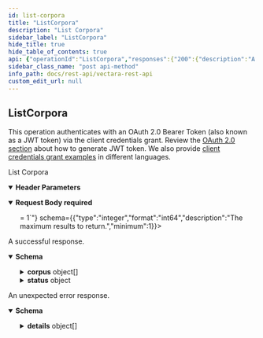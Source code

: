 ```yaml
---
id: list-corpora
title: "ListCorpora"
description: "List Corpora"
sidebar_label: "ListCorpora"
hide_title: true
hide_table_of_contents: true
api: {"operationId":"ListCorpora","responses":{"200":{"description":"A successful response.","content":{"application/json":{"schema":{"type":"object","properties":{"corpus":{"type":"array","items":{"type":"object","properties":{"id":{"type":"integer","format":"int64","description":"The Corpus ID.\nThis value is ignored during Corpus creation."},"name":{"type":"string","description":"The name of the corpus."},"description":{"type":"string","description":"A description for the corpus."},"dtProvision":{"type":"string","format":"int64","description":"The time at which the corpus was provisioned.\nThis value is ignored during Corpus creation."},"enabled":{"type":"boolean","description":"Whether the corpus is enabled for use or not.\nThis value is ignored during Corpus creation."},"swapQenc":{"type":"boolean"},"swapIenc":{"type":"boolean","description":"The default query encoder is designed for normal question-answering types\nof queries when the text contains the answer.  Swapping the index encoder\nis generally rare, but can be used to help directly match questions to\nquestions.  This can be useful if you have a FAQ dataset and you want to\ndirectly match the user question to the question in the FAQ."},"textless":{"type":"boolean","description":"When a corpus is \"textless\", Vectara does not store the original text.\nInstead, Vectara converts the text to vectors and only retains metadata."},"encrypted":{"type":"boolean","description":"Encryption is on by default and cannot be turned off."},"encoderId":{"type":"string","format":"uint64","description":"This is an advanced setting for changing the underlying model type.  The\ndefault value is \"1\", which is Vectara's high-performing global model.\nUnderlying models may be swapped for some paying customers by contacting\nour support team."},"metadataMaxBytes":{"type":"integer","format":"int64","description":"An optional maximum size of the metadata that each document can contain."},"customDimensions":{"type":"array","items":{"type":"object","properties":{"name":{"type":"string","description":"The name of the custom dimension.  The maximum length of the name is\n8 characters."},"description":{"type":"string","description":"A description for the custom dimension."},"servingDefault":{"type":"number","format":"double","description":"The default weight to give this dimension when running queries. A value of\n0.0, for example, gives it no weight at all."},"indexingDefault":{"type":"number","format":"double","description":"The default value to give to documents for this custom dimension."}},"description":"A custom dimension is additional numeric metadata that you want to affect\nVectara's scoring.  For example, these could be \"number of stars\" ratings,\nor other business metrics like a product's margins that you want to use\nto boost where a result is in the list.","title":"adminDimension"}},"filterAttributes":{"type":"array","items":{"type":"object","properties":{"name":{"type":"string","description":"Name of the field, as seen in metadata."},"description":{"type":"string","description":"An optional description."},"indexed":{"type":"boolean","description":"Whether the field is indexed for maximum query speed."},"type":{"type":"string","enum":["FILTER_ATTRIBUTE_TYPE__UNDEFINED","FILTER_ATTRIBUTE_TYPE__INTEGER","FILTER_ATTRIBUTE_TYPE__INTEGER_LIST","FILTER_ATTRIBUTE_TYPE__REAL","FILTER_ATTRIBUTE_TYPE__REAL_LIST","FILTER_ATTRIBUTE_TYPE__TEXT","FILTER_ATTRIBUTE_TYPE__TEXT_LIST","FILTER_ATTRIBUTE_TYPE__BOOLEAN"],"default":"FILTER_ATTRIBUTE_TYPE__UNDEFINED","title":"adminFilterAttributeType"},"level":{"type":"string","enum":["FILTER_ATTRIBUTE_LEVEL__UNDEFINED","FILTER_ATTRIBUTE_LEVEL__DOCUMENT","FILTER_ATTRIBUTE_LEVEL__DOCUMENT_PART"],"default":"FILTER_ATTRIBUTE_LEVEL__UNDEFINED","title":"- FILTER_ATTRIBUTE_LEVEL__DOCUMENT: Document-level attribute\n - FILTER_ATTRIBUTE_LEVEL__DOCUMENT_PART: Part-level attribute"}},"description":"Defines metadata fields that can be used in predicate queries.","title":"adminFilterAttribute"}}},"title":"adminCorpus"}},"pageKey":{"type":"string","format":"byte","description":"A key that is passed into a subsequent result in order to\nretrieve the next page of results."},"status":{"type":"object","properties":{"code":{"type":"string","enum":["OK","FAILURE","UNKNOWN","INVALID_ARGUMENT","DEADLINE_EXCEEDED","ALREADY_EXISTS","PERMISSION_DENIED","RESOURCE_EXHAUSTED","FAILED_PRECONDITION","ABORTED","OUT_OF_RANGE","UNIMPLEMENTED","INTERNAL","UNAVAILABLE","DATA_LOSS","UNAUTHENTICATED","BAD_REQUEST","UNAUTHORIZED","FORBIDDEN","NOT_FOUND","METHOD_NOT_ALLOWED","CONFLICT","UNSUPPORTED_MEDIA_TYPE","TOO_MANY_REQUESTS","INTERNAL_SERVER_ERROR","NOT_IMPLEMENTED","SERVICE_UNAVAILABLE","INSUFFICIENT_STORAGE","UNPARSEABLE_RESPONSE","DISABLED_CUSTOMER","INVALID_CUSTOMER_ID","DISABLED_CORPUS","INVALID_CORPUS_ID","DISABLED_API_KEY","EXPIRED_API_KEY","INVALID_API_KEY","CMK_INACCESSIBLE","QRY__DISABLED_CORPUS","QRY__DOCUMENT_DB_FAILURE","QRY__ENCODER_FAILURE","QRY__INTERRUPTED","QRY__INVALID_CORPUS","QRY__INVALID_START","QRY__INVALID_NUM_RESULTS","QRY__INVALID_CONTEXT","QRY__MISSING_QUERY","QRY__MISSING_CORPUS","QRY__TIMEOUT","QRY__TOO_MANY_CORPORA","QRY__TOO_MANY_QUERIES","QRY__VECTOR_INDEX_FAILURE","QRY__INVALID_DIMENSION","QRY__INVALID_CLIENTKEY","QRY__DECRYPTION_FAILURE","QRY__INVALID_RERANKER","QRY__PARTIAL_RERANK","QRY__RERANK_FAILURE","QRY__TOO_MANY_RESULT_ROWS","QRY__PARTIAL_RETRIEVAL","QRY__SMRY__INVALID_SUMMARIZER_PROMPT","QRY__SMRY__INVALID_SUMMARY_LANG","QRY__SMRY__UNSUPPORTED_SUMMARY_LANG","QRY__SMRY__PARTIAL_SUMMARY","QRY__SMRY__NO_QUERY_RESULTS","QRY__GEN__NO_QUERY_RESULTS","QRY__GEN__UNPARSEABLE_MODEL_PARAMS","CX_SPECS__INVALID_JSON","CX_SPECS__UNREGISTERED_TYPE","CX_SPECS__MISSING_SPEC","CX_SPECS__MISSING_TYPE","CX_SPECS__UNPARSEABLE_SPEC","ADM__INVALID_CUSTOMER_ID","ADM__INVALID_CORPUS_ID","ADM__INVALID_ENCODER_ID","ADM__INVALID_ROLE_ID","ADM__ROLE_ALREADY_EXISTS","ADM__ONLY_ONE_OWNER_SUPPORTED","ADM__INVALID_PERMISSION","ADM__ROLECREATION_FAILURE","ADM__USER_EMAIL_NOT_AVAIALBLE","ADM__USERNAME_NOT_AVAILABLE","ADM__SIGNUP_MISSING_NAME","ADM__SIGNUP_MISSING_ORG","ADM__SIGNUP_MISSING_EMAIL","ADM__SIGNUP_MISSING_PAYMENT","ADM__SIGNUP_MISSING_PLAN","ADM__SIGNUP_MISSING_PASSWORD","ADM__SIGNUP_INVALID_NAME","ADM__SIGNUP_INVALID_ORG","ADM__SIGNUP_INVALID_EMAIL","ADM__SIGNUP_INVALID_PAYMENT","ADM__SIGNUP_INVALID_PLAN","ADM__SIGNUP_INVALID_PASSWORD","ADM__SIGNUP_INVALID_ACCOUNT_ALIAS","ADM__SIGNUP_INVALID_EMAIL_VALIDATION_CODE","ADM__SIGNUP_MISSING_COUNTRY_CODE","ADM__SIGNUP_ROOT_EMAIL_NOT_AVAILABLE","ADM__CUST_MARK_DELETE_FAILED","ADM__CUST_FAISS_DEALLOC_FAILED","ADM__CORPUS_LIMIT_REACHED","ADM__STRIPE_CARD_DECLINED","ADM__STRIPE_PROCESSING_ERROR","ADM__EMAIL_VALIDATION_REQUEST_NOT_FOUND","ADM__EMAIL_NOT_VALIDATED","ADM__CHANGE_PLAN__NO_CURRENT_PLAN","ADM__CHANGE_PLAN__REQUIRES_MANUAL_CHANGE","ADM__CHANGE_PLAN__INVALID_PLAN_ID","ADM__CHANGE_PLAN__NO_PAYMENT_SOURCE","ADM__CHANGE_PLAN__INVALID_EFFECTIVE_DATE","ADM__CHANGE_PLAN__CONFLICTING_CHANGE","SCM__MISCONFIGURED_CONNECTION","STATS_DB_READ_FAILURE","VDB__TEXT_READ_FAILURE","REBUILD__LOW_RECALL","REBUILD__INDEX_UPLOAD_FAILURE","REBUILD__UPDATE_JOURNAL_FAILURE","REBUILD__UPDATE_FAISSPARAMS_FAILURE","REBUILD__NO_DATA","REBUILD__EVALUATION","IDX__TRANSIENT_PARTIAL_DELETION_FAILURE","IDX__PERMANENT_PARTIAL_DELETION_FAILURE"],"default":"OK","title":"vectaraStatusCode"},"statusDetail":{"type":"string"}},"title":"comvectaraStatus"}},"title":"adminListCorporaResponse"}}}},"default":{"description":"An unexpected error response.","content":{"application/json":{"schema":{"type":"object","properties":{"code":{"type":"integer","format":"int32"},"message":{"type":"string"},"details":{"type":"array","items":{"type":"object","properties":{"@type":{"type":"string","description":"A URL/resource name that uniquely identifies the type of the serialized\nprotocol buffer message. This string must contain at least\none \"/\" character. The last segment of the URL's path must represent\nthe fully qualified name of the type (as in\n`path/google.protobuf.Duration`). The name should be in a canonical form\n(e.g., leading \".\" is not accepted).\n\nIn practice, teams usually precompile into the binary all types that they\nexpect it to use in the context of Any. However, for URLs which use the\nscheme `http`, `https`, or no scheme, one can optionally set up a type\nserver that maps type URLs to message definitions as follows:\n\n* If no scheme is provided, `https` is assumed.\n* An HTTP GET on the URL must yield a [google.protobuf.Type][]\n\n\n\n\n\n  value in binary format, or produce an error.\n* Applications are allowed to cache lookup results based on the\n\n\n\n\n\n  URL, or have them precompiled into a binary to avoid any\n  lookup. Therefore, binary compatibility needs to be preserved\n  on changes to types. (Use versioned type names to manage\n  breaking changes.)\n\nNote: this functionality is not currently available in the official\nprotobuf release, and it is not used for type URLs beginning with\ntype.googleapis.com.\n\nSchemes other than `http`, `https` (or the empty scheme) might be\nused with implementation specific semantics."}},"additionalProperties":{},"description":"`Any` contains an arbitrary serialized protocol buffer message along with a\nURL that describes the type of the serialized message.\n\nProtobuf library provides support to pack/unpack Any values in the form\nof utility functions or additional generated methods of the Any type.\n\nExample 1: Pack and unpack a message in C++.\n\n\n\n\n\n\n    Foo foo = ...;\n    Any any;\n    any.PackFrom(foo);\n    ...\n    if (any.UnpackTo(&foo)) {\n      ...\n    }\n\nExample 2: Pack and unpack a message in Java.\n\n\n\n\n\n\n    Foo foo = ...;\n    Any any = Any.pack(foo);\n    ...\n    if (any.is(Foo.class)) {\n      foo = any.unpack(Foo.class);\n    }\n\nExample 3: Pack and unpack a message in Python.\n\n\n\n\n\n\n    foo = Foo(...)\n    any = Any()\n    any.Pack(foo)\n    ...\n    if any.Is(Foo.DESCRIPTOR):\n      any.Unpack(foo)\n      ...\n\nExample 4: Pack and unpack a message in Go\n\n\n\n\n\n\n     foo := &pb.Foo{...}\n     any, err := anypb.New(foo)\n     if err != nil {\n       ...\n     }\n     ...\n     foo := &pb.Foo{}\n     if err := any.UnmarshalTo(foo); err != nil {\n       ...\n     }\n\nThe pack methods provided by protobuf library will by default use\n'type.googleapis.com/full.type.name' as the type URL and the unpack\nmethods only use the fully qualified type name after the last '/'\nin the type URL, for example \"foo.bar.com/x/y.z\" will yield type\nname \"y.z\".\n\n\nJSON\n\nThe JSON representation of an `Any` value uses the regular\nrepresentation of the deserialized, embedded message, with an\nadditional field `@type` which contains the type URL. Example:\n\n\n\n\n\n\n    package google.profile;\n    message Person {\n      string first_name = 1;\n      string last_name = 2;\n    }\n\n    {\n      \"@type\": \"type.googleapis.com/google.profile.Person\",\n      \"firstName\": <string>,\n      \"lastName\": <string>\n    }\n\nIf the embedded message type is well-known and has a custom JSON\nrepresentation, that representation will be embedded adding a field\n`value` which holds the custom JSON in addition to the `@type`\nfield. Example (for message [google.protobuf.Duration][]):\n\n\n\n\n\n\n    {\n      \"@type\": \"type.googleapis.com/google.protobuf.Duration\",\n      \"value\": \"1.212s\"\n    }","title":"protobufAny"}}},"title":"googlerpcStatus"}}}}},"requestBody":{"content":{"application/json":{"schema":{"type":"object","example":{"numResults":10,"filter":"[Tt][Ee][Ss][Tt]"},"properties":{"filter":{"type":"string","example":"[Tt][Ee][Ss][Tt]","description":"A regex over the names and descriptions to match corpora against."},"numResults":{"type":"integer","format":"int64","description":"The maximum results to return.","minimum":1},"pageKey":{"type":"string","format":"byte","description":"A key that is passed in to retrieve a specific page of results."}},"required":["numResults"],"title":"adminListCorporaRequest"}}},"required":true},"tags":["AdminService"],"parameters":[{"in":"header","name":"customer-id","required":true,"description":"The Customer ID to use for the request.","schema":{"type":"integer"}}],"description":"List Corpora","method":"post","path":"/v1/list-corpora","servers":[{"url":"https://api.vectara.io"}],"security":[{"oAuth":[]}],"securitySchemes":{"oAuth":{"type":"oauth2","description":"OAuth2 access to Vectara","flows":{"clientCredentials":{"tokenUrl":"https://vectara-prod-YOUR_VECTARA_CUSTOMER_ID.auth.us-west-2.amazoncognito.com/oauth2/token","scopes":{}}}},"ApiKeyAuth":{"type":"apiKey","in":"header","name":"x-api-key"}},"jsonRequestBodyExample":{"numResults":10,"filter":"[Tt][Ee][Ss][Tt]"},"info":{"title":"Vectara REST API","version":"1.0.0","termsOfService":"https://vectara.com/legal/online-customer-agreement/","x-logo":{"url":"https://docs.vectara.com/img/vectara_wordmark.png","altText":"Vectara"},"x-dark-logo":{"url":"https://docs.vectara.com/img/vectara_wordmark_light.png","altText":"Vectara"},"contact":{"name":"Vectara Support","email":"support@vectara.com","url":"http://support.vectara.com/"},"description":"Vectara is a neural search platform, built for developers to get the most out of their data.\n\nYou can sign up for an account at [https://vectara.com](https://vectara.com)."},"postman":{"name":"List Corpora","description":{"content":"List Corpora","type":"text/plain"},"url":{"path":["v1","list-corpora"],"host":["{{baseUrl}}"],"query":[],"variable":[]},"header":[{"disabled":false,"description":{"content":"(Required) The Customer ID to use for the request.","type":"text/plain"},"key":"customer-id","value":""},{"key":"Content-Type","value":"application/json"},{"key":"Accept","value":"application/json"}],"method":"POST","body":{"mode":"raw","raw":"\"\"","options":{"raw":{"language":"json"}}}}}
sidebar_class_name: "post api-method"
info_path: docs/rest-api/vectara-rest-api
custom_edit_url: null
---
```



## ListCorpora

This operation authenticates with an OAuth 2.0 Bearer 
Token (also known as a JWT token) via the client credentials grant. 
Review the [OAuth 2.0 section](/docs/api-reference/auth-apis/oauth-2) about 
how to generate JWT token. We also provide [client credentials grant examples](/docs/getting-started-samples/JWTFetcher.cs)
in different languages.

List Corpora

<details style={{"marginBottom":"1rem"}} data-collapsed={false} open={true}><summary style={{}}><strong>Header Parameters</strong></summary><div><ul><ParamsItem className={"paramsItem"} param={{"in":"header","name":"customer-id","required":true,"description":"The Customer ID to use for the request.","schema":{"type":"integer"}}}></ParamsItem></ul></div></details><MimeTabs><TabItem label={"application/json"} value={"application/json-schema"}><details style={{}} data-collapsed={false} open={true}><summary style={{"textAlign":"left"}}><strong>Request Body</strong><strong style={{"fontSize":"var(--ifm-code-font-size)","color":"var(--openapi-required)"}}> required</strong></summary><div style={{"textAlign":"left","marginLeft":"1rem"}}></div><ul style={{"marginLeft":"1rem"}}><SchemaItem collapsible={false} name={"filter"} required={false} schemaName={"string"} qualifierMessage={undefined} schema={{"type":"string","example":"[Tt][Ee][Ss][Tt]","description":"A regex over the names and descriptions to match corpora against."}}></SchemaItem><SchemaItem collapsible={false} name={"numResults"} required={true} schemaName={"int64"} qualifierMessage={"**Possible values:** `>= 1`"} schema={{"type":"integer","format":"int64","description":"The maximum results to return.","minimum":1}}></SchemaItem><SchemaItem collapsible={false} name={"pageKey"} required={false} schemaName={"byte"} qualifierMessage={undefined} schema={{"type":"string","format":"byte","description":"A key that is passed in to retrieve a specific page of results."}}></SchemaItem></ul></details></TabItem></MimeTabs><div><ApiTabs><TabItem label={"200"} value={"200"}><div>

A successful response.

</div><div><MimeTabs schemaType={"response"}><TabItem label={"application/json"} value={"application/json"}><SchemaTabs><TabItem label={"Schema"} value={"Schema"}><details style={{}} data-collapsed={false} open={true}><summary style={{"textAlign":"left"}}><strong>Schema</strong></summary><div style={{"textAlign":"left","marginLeft":"1rem"}}></div><ul style={{"marginLeft":"1rem"}}><SchemaItem collapsible={true} className={"schemaItem"}><details style={{}}><summary style={{}}><strong>corpus</strong><span style={{"opacity":"0.6"}}> object[]</span></summary><div style={{"marginLeft":"1rem"}}><li><div style={{"fontSize":"var(--ifm-code-font-size)","opacity":"0.6","marginLeft":"-.5rem","paddingBottom":".5rem"}}>Array [</div></li><SchemaItem collapsible={false} name={"id"} required={false} schemaName={"int64"} qualifierMessage={undefined} schema={{"type":"integer","format":"int64","description":"The Corpus ID.\nThis value is ignored during Corpus creation."}}></SchemaItem><SchemaItem collapsible={false} name={"name"} required={false} schemaName={"string"} qualifierMessage={undefined} schema={{"type":"string","description":"The name of the corpus."}}></SchemaItem><SchemaItem collapsible={false} name={"description"} required={false} schemaName={"string"} qualifierMessage={undefined} schema={{"type":"string","description":"A description for the corpus."}}></SchemaItem><SchemaItem collapsible={false} name={"dtProvision"} required={false} schemaName={"int64"} qualifierMessage={undefined} schema={{"type":"string","format":"int64","description":"The time at which the corpus was provisioned.\nThis value is ignored during Corpus creation."}}></SchemaItem><SchemaItem collapsible={false} name={"enabled"} required={false} schemaName={"boolean"} qualifierMessage={undefined} schema={{"type":"boolean","description":"Whether the corpus is enabled for use or not.\nThis value is ignored during Corpus creation."}}></SchemaItem><SchemaItem collapsible={false} name={"swapQenc"} required={false} schemaName={"boolean"} qualifierMessage={undefined} schema={{"type":"boolean"}}></SchemaItem><SchemaItem collapsible={false} name={"swapIenc"} required={false} schemaName={"boolean"} qualifierMessage={undefined} schema={{"type":"boolean","description":"The default query encoder is designed for normal question-answering types\nof queries when the text contains the answer.  Swapping the index encoder\nis generally rare, but can be used to help directly match questions to\nquestions.  This can be useful if you have a FAQ dataset and you want to\ndirectly match the user question to the question in the FAQ."}}></SchemaItem><SchemaItem collapsible={false} name={"textless"} required={false} schemaName={"boolean"} qualifierMessage={undefined} schema={{"type":"boolean","description":"When a corpus is \"textless\", Vectara does not store the original text.\nInstead, Vectara converts the text to vectors and only retains metadata."}}></SchemaItem><SchemaItem collapsible={false} name={"encrypted"} required={false} schemaName={"boolean"} qualifierMessage={undefined} schema={{"type":"boolean","description":"Encryption is on by default and cannot be turned off."}}></SchemaItem><SchemaItem collapsible={false} name={"encoderId"} required={false} schemaName={"uint64"} qualifierMessage={undefined} schema={{"type":"string","format":"uint64","description":"This is an advanced setting for changing the underlying model type.  The\ndefault value is \"1\", which is Vectara's high-performing global model.\nUnderlying models may be swapped for some paying customers by contacting\nour support team."}}></SchemaItem><SchemaItem collapsible={false} name={"metadataMaxBytes"} required={false} schemaName={"int64"} qualifierMessage={undefined} schema={{"type":"integer","format":"int64","description":"An optional maximum size of the metadata that each document can contain."}}></SchemaItem><SchemaItem collapsible={true} className={"schemaItem"}><details style={{}}><summary style={{}}><strong>customDimensions</strong><span style={{"opacity":"0.6"}}> object[]</span></summary><div style={{"marginLeft":"1rem"}}><li><div style={{"fontSize":"var(--ifm-code-font-size)","opacity":"0.6","marginLeft":"-.5rem","paddingBottom":".5rem"}}>Array [</div></li><SchemaItem collapsible={false} name={"name"} required={false} schemaName={"string"} qualifierMessage={undefined} schema={{"type":"string","description":"The name of the custom dimension.  The maximum length of the name is\n8 characters."}}></SchemaItem><SchemaItem collapsible={false} name={"description"} required={false} schemaName={"string"} qualifierMessage={undefined} schema={{"type":"string","description":"A description for the custom dimension."}}></SchemaItem><SchemaItem collapsible={false} name={"servingDefault"} required={false} schemaName={"double"} qualifierMessage={undefined} schema={{"type":"number","format":"double","description":"The default weight to give this dimension when running queries. A value of\n0.0, for example, gives it no weight at all."}}></SchemaItem><SchemaItem collapsible={false} name={"indexingDefault"} required={false} schemaName={"double"} qualifierMessage={undefined} schema={{"type":"number","format":"double","description":"The default value to give to documents for this custom dimension."}}></SchemaItem><li><div style={{"fontSize":"var(--ifm-code-font-size)","opacity":"0.6","marginLeft":"-.5rem"}}>]</div></li></div></details></SchemaItem><SchemaItem collapsible={true} className={"schemaItem"}><details style={{}}><summary style={{}}><strong>filterAttributes</strong><span style={{"opacity":"0.6"}}> object[]</span></summary><div style={{"marginLeft":"1rem"}}><li><div style={{"fontSize":"var(--ifm-code-font-size)","opacity":"0.6","marginLeft":"-.5rem","paddingBottom":".5rem"}}>Array [</div></li><SchemaItem collapsible={false} name={"name"} required={false} schemaName={"string"} qualifierMessage={undefined} schema={{"type":"string","description":"Name of the field, as seen in metadata."}}></SchemaItem><SchemaItem collapsible={false} name={"description"} required={false} schemaName={"string"} qualifierMessage={undefined} schema={{"type":"string","description":"An optional description."}}></SchemaItem><SchemaItem collapsible={false} name={"indexed"} required={false} schemaName={"boolean"} qualifierMessage={undefined} schema={{"type":"boolean","description":"Whether the field is indexed for maximum query speed."}}></SchemaItem><SchemaItem collapsible={false} name={"type"} required={false} schemaName={"adminFilterAttributeType"} qualifierMessage={"**Possible values:** [`FILTER_ATTRIBUTE_TYPE__UNDEFINED`, `FILTER_ATTRIBUTE_TYPE__INTEGER`, `FILTER_ATTRIBUTE_TYPE__INTEGER_LIST`, `FILTER_ATTRIBUTE_TYPE__REAL`, `FILTER_ATTRIBUTE_TYPE__REAL_LIST`, `FILTER_ATTRIBUTE_TYPE__TEXT`, `FILTER_ATTRIBUTE_TYPE__TEXT_LIST`, `FILTER_ATTRIBUTE_TYPE__BOOLEAN`]"} schema={{"type":"string","enum":["FILTER_ATTRIBUTE_TYPE__UNDEFINED","FILTER_ATTRIBUTE_TYPE__INTEGER","FILTER_ATTRIBUTE_TYPE__INTEGER_LIST","FILTER_ATTRIBUTE_TYPE__REAL","FILTER_ATTRIBUTE_TYPE__REAL_LIST","FILTER_ATTRIBUTE_TYPE__TEXT","FILTER_ATTRIBUTE_TYPE__TEXT_LIST","FILTER_ATTRIBUTE_TYPE__BOOLEAN"],"default":"FILTER_ATTRIBUTE_TYPE__UNDEFINED","title":"adminFilterAttributeType"}}></SchemaItem><SchemaItem collapsible={false} name={"level"} required={false} schemaName={"- FILTER_ATTRIBUTE_LEVEL__DOCUMENT: Document-level attribute\n - FILTER_ATTRIBUTE_LEVEL__DOCUMENT_PART: Part-level attribute"} qualifierMessage={"**Possible values:** [`FILTER_ATTRIBUTE_LEVEL__UNDEFINED`, `FILTER_ATTRIBUTE_LEVEL__DOCUMENT`, `FILTER_ATTRIBUTE_LEVEL__DOCUMENT_PART`]"} schema={{"type":"string","enum":["FILTER_ATTRIBUTE_LEVEL__UNDEFINED","FILTER_ATTRIBUTE_LEVEL__DOCUMENT","FILTER_ATTRIBUTE_LEVEL__DOCUMENT_PART"],"default":"FILTER_ATTRIBUTE_LEVEL__UNDEFINED","title":"- FILTER_ATTRIBUTE_LEVEL__DOCUMENT: Document-level attribute\n - FILTER_ATTRIBUTE_LEVEL__DOCUMENT_PART: Part-level attribute"}}></SchemaItem><li><div style={{"fontSize":"var(--ifm-code-font-size)","opacity":"0.6","marginLeft":"-.5rem"}}>]</div></li></div></details></SchemaItem><li><div style={{"fontSize":"var(--ifm-code-font-size)","opacity":"0.6","marginLeft":"-.5rem"}}>]</div></li></div></details></SchemaItem><SchemaItem collapsible={false} name={"pageKey"} required={false} schemaName={"byte"} qualifierMessage={undefined} schema={{"type":"string","format":"byte","description":"A key that is passed into a subsequent result in order to\nretrieve the next page of results."}}></SchemaItem><SchemaItem collapsible={true} className={"schemaItem"}><details style={{}}><summary style={{}}><strong>status</strong><span style={{"opacity":"0.6"}}> object</span></summary><div style={{"marginLeft":"1rem"}}><SchemaItem collapsible={false} name={"code"} required={false} schemaName={"vectaraStatusCode"} qualifierMessage={"**Possible values:** [`OK`, `FAILURE`, `UNKNOWN`, `INVALID_ARGUMENT`, `DEADLINE_EXCEEDED`, `ALREADY_EXISTS`, `PERMISSION_DENIED`, `RESOURCE_EXHAUSTED`, `FAILED_PRECONDITION`, `ABORTED`, `OUT_OF_RANGE`, `UNIMPLEMENTED`, `INTERNAL`, `UNAVAILABLE`, `DATA_LOSS`, `UNAUTHENTICATED`, `BAD_REQUEST`, `UNAUTHORIZED`, `FORBIDDEN`, `NOT_FOUND`, `METHOD_NOT_ALLOWED`, `CONFLICT`, `UNSUPPORTED_MEDIA_TYPE`, `TOO_MANY_REQUESTS`, `INTERNAL_SERVER_ERROR`, `NOT_IMPLEMENTED`, `SERVICE_UNAVAILABLE`, `INSUFFICIENT_STORAGE`, `UNPARSEABLE_RESPONSE`, `DISABLED_CUSTOMER`, `INVALID_CUSTOMER_ID`, `DISABLED_CORPUS`, `INVALID_CORPUS_ID`, `DISABLED_API_KEY`, `EXPIRED_API_KEY`, `INVALID_API_KEY`, `CMK_INACCESSIBLE`, `QRY__DISABLED_CORPUS`, `QRY__DOCUMENT_DB_FAILURE`, `QRY__ENCODER_FAILURE`, `QRY__INTERRUPTED`, `QRY__INVALID_CORPUS`, `QRY__INVALID_START`, `QRY__INVALID_NUM_RESULTS`, `QRY__INVALID_CONTEXT`, `QRY__MISSING_QUERY`, `QRY__MISSING_CORPUS`, `QRY__TIMEOUT`, `QRY__TOO_MANY_CORPORA`, `QRY__TOO_MANY_QUERIES`, `QRY__VECTOR_INDEX_FAILURE`, `QRY__INVALID_DIMENSION`, `QRY__INVALID_CLIENTKEY`, `QRY__DECRYPTION_FAILURE`, `QRY__INVALID_RERANKER`, `QRY__PARTIAL_RERANK`, `QRY__RERANK_FAILURE`, `QRY__TOO_MANY_RESULT_ROWS`, `QRY__PARTIAL_RETRIEVAL`, `QRY__SMRY__INVALID_SUMMARIZER_PROMPT`, `QRY__SMRY__INVALID_SUMMARY_LANG`, `QRY__SMRY__UNSUPPORTED_SUMMARY_LANG`, `QRY__SMRY__PARTIAL_SUMMARY`, `QRY__SMRY__NO_QUERY_RESULTS`, `QRY__GEN__NO_QUERY_RESULTS`, `QRY__GEN__UNPARSEABLE_MODEL_PARAMS`, `CX_SPECS__INVALID_JSON`, `CX_SPECS__UNREGISTERED_TYPE`, `CX_SPECS__MISSING_SPEC`, `CX_SPECS__MISSING_TYPE`, `CX_SPECS__UNPARSEABLE_SPEC`, `ADM__INVALID_CUSTOMER_ID`, `ADM__INVALID_CORPUS_ID`, `ADM__INVALID_ENCODER_ID`, `ADM__INVALID_ROLE_ID`, `ADM__ROLE_ALREADY_EXISTS`, `ADM__ONLY_ONE_OWNER_SUPPORTED`, `ADM__INVALID_PERMISSION`, `ADM__ROLECREATION_FAILURE`, `ADM__USER_EMAIL_NOT_AVAIALBLE`, `ADM__USERNAME_NOT_AVAILABLE`, `ADM__SIGNUP_MISSING_NAME`, `ADM__SIGNUP_MISSING_ORG`, `ADM__SIGNUP_MISSING_EMAIL`, `ADM__SIGNUP_MISSING_PAYMENT`, `ADM__SIGNUP_MISSING_PLAN`, `ADM__SIGNUP_MISSING_PASSWORD`, `ADM__SIGNUP_INVALID_NAME`, `ADM__SIGNUP_INVALID_ORG`, `ADM__SIGNUP_INVALID_EMAIL`, `ADM__SIGNUP_INVALID_PAYMENT`, `ADM__SIGNUP_INVALID_PLAN`, `ADM__SIGNUP_INVALID_PASSWORD`, `ADM__SIGNUP_INVALID_ACCOUNT_ALIAS`, `ADM__SIGNUP_INVALID_EMAIL_VALIDATION_CODE`, `ADM__SIGNUP_MISSING_COUNTRY_CODE`, `ADM__SIGNUP_ROOT_EMAIL_NOT_AVAILABLE`, `ADM__CUST_MARK_DELETE_FAILED`, `ADM__CUST_FAISS_DEALLOC_FAILED`, `ADM__CORPUS_LIMIT_REACHED`, `ADM__STRIPE_CARD_DECLINED`, `ADM__STRIPE_PROCESSING_ERROR`, `ADM__EMAIL_VALIDATION_REQUEST_NOT_FOUND`, `ADM__EMAIL_NOT_VALIDATED`, `ADM__CHANGE_PLAN__NO_CURRENT_PLAN`, `ADM__CHANGE_PLAN__REQUIRES_MANUAL_CHANGE`, `ADM__CHANGE_PLAN__INVALID_PLAN_ID`, `ADM__CHANGE_PLAN__NO_PAYMENT_SOURCE`, `ADM__CHANGE_PLAN__INVALID_EFFECTIVE_DATE`, `ADM__CHANGE_PLAN__CONFLICTING_CHANGE`, `SCM__MISCONFIGURED_CONNECTION`, `STATS_DB_READ_FAILURE`, `VDB__TEXT_READ_FAILURE`, `REBUILD__LOW_RECALL`, `REBUILD__INDEX_UPLOAD_FAILURE`, `REBUILD__UPDATE_JOURNAL_FAILURE`, `REBUILD__UPDATE_FAISSPARAMS_FAILURE`, `REBUILD__NO_DATA`, `REBUILD__EVALUATION`, `IDX__TRANSIENT_PARTIAL_DELETION_FAILURE`, `IDX__PERMANENT_PARTIAL_DELETION_FAILURE`]"} schema={{"type":"string","enum":["OK","FAILURE","UNKNOWN","INVALID_ARGUMENT","DEADLINE_EXCEEDED","ALREADY_EXISTS","PERMISSION_DENIED","RESOURCE_EXHAUSTED","FAILED_PRECONDITION","ABORTED","OUT_OF_RANGE","UNIMPLEMENTED","INTERNAL","UNAVAILABLE","DATA_LOSS","UNAUTHENTICATED","BAD_REQUEST","UNAUTHORIZED","FORBIDDEN","NOT_FOUND","METHOD_NOT_ALLOWED","CONFLICT","UNSUPPORTED_MEDIA_TYPE","TOO_MANY_REQUESTS","INTERNAL_SERVER_ERROR","NOT_IMPLEMENTED","SERVICE_UNAVAILABLE","INSUFFICIENT_STORAGE","UNPARSEABLE_RESPONSE","DISABLED_CUSTOMER","INVALID_CUSTOMER_ID","DISABLED_CORPUS","INVALID_CORPUS_ID","DISABLED_API_KEY","EXPIRED_API_KEY","INVALID_API_KEY","CMK_INACCESSIBLE","QRY__DISABLED_CORPUS","QRY__DOCUMENT_DB_FAILURE","QRY__ENCODER_FAILURE","QRY__INTERRUPTED","QRY__INVALID_CORPUS","QRY__INVALID_START","QRY__INVALID_NUM_RESULTS","QRY__INVALID_CONTEXT","QRY__MISSING_QUERY","QRY__MISSING_CORPUS","QRY__TIMEOUT","QRY__TOO_MANY_CORPORA","QRY__TOO_MANY_QUERIES","QRY__VECTOR_INDEX_FAILURE","QRY__INVALID_DIMENSION","QRY__INVALID_CLIENTKEY","QRY__DECRYPTION_FAILURE","QRY__INVALID_RERANKER","QRY__PARTIAL_RERANK","QRY__RERANK_FAILURE","QRY__TOO_MANY_RESULT_ROWS","QRY__PARTIAL_RETRIEVAL","QRY__SMRY__INVALID_SUMMARIZER_PROMPT","QRY__SMRY__INVALID_SUMMARY_LANG","QRY__SMRY__UNSUPPORTED_SUMMARY_LANG","QRY__SMRY__PARTIAL_SUMMARY","QRY__SMRY__NO_QUERY_RESULTS","QRY__GEN__NO_QUERY_RESULTS","QRY__GEN__UNPARSEABLE_MODEL_PARAMS","CX_SPECS__INVALID_JSON","CX_SPECS__UNREGISTERED_TYPE","CX_SPECS__MISSING_SPEC","CX_SPECS__MISSING_TYPE","CX_SPECS__UNPARSEABLE_SPEC","ADM__INVALID_CUSTOMER_ID","ADM__INVALID_CORPUS_ID","ADM__INVALID_ENCODER_ID","ADM__INVALID_ROLE_ID","ADM__ROLE_ALREADY_EXISTS","ADM__ONLY_ONE_OWNER_SUPPORTED","ADM__INVALID_PERMISSION","ADM__ROLECREATION_FAILURE","ADM__USER_EMAIL_NOT_AVAIALBLE","ADM__USERNAME_NOT_AVAILABLE","ADM__SIGNUP_MISSING_NAME","ADM__SIGNUP_MISSING_ORG","ADM__SIGNUP_MISSING_EMAIL","ADM__SIGNUP_MISSING_PAYMENT","ADM__SIGNUP_MISSING_PLAN","ADM__SIGNUP_MISSING_PASSWORD","ADM__SIGNUP_INVALID_NAME","ADM__SIGNUP_INVALID_ORG","ADM__SIGNUP_INVALID_EMAIL","ADM__SIGNUP_INVALID_PAYMENT","ADM__SIGNUP_INVALID_PLAN","ADM__SIGNUP_INVALID_PASSWORD","ADM__SIGNUP_INVALID_ACCOUNT_ALIAS","ADM__SIGNUP_INVALID_EMAIL_VALIDATION_CODE","ADM__SIGNUP_MISSING_COUNTRY_CODE","ADM__SIGNUP_ROOT_EMAIL_NOT_AVAILABLE","ADM__CUST_MARK_DELETE_FAILED","ADM__CUST_FAISS_DEALLOC_FAILED","ADM__CORPUS_LIMIT_REACHED","ADM__STRIPE_CARD_DECLINED","ADM__STRIPE_PROCESSING_ERROR","ADM__EMAIL_VALIDATION_REQUEST_NOT_FOUND","ADM__EMAIL_NOT_VALIDATED","ADM__CHANGE_PLAN__NO_CURRENT_PLAN","ADM__CHANGE_PLAN__REQUIRES_MANUAL_CHANGE","ADM__CHANGE_PLAN__INVALID_PLAN_ID","ADM__CHANGE_PLAN__NO_PAYMENT_SOURCE","ADM__CHANGE_PLAN__INVALID_EFFECTIVE_DATE","ADM__CHANGE_PLAN__CONFLICTING_CHANGE","SCM__MISCONFIGURED_CONNECTION","STATS_DB_READ_FAILURE","VDB__TEXT_READ_FAILURE","REBUILD__LOW_RECALL","REBUILD__INDEX_UPLOAD_FAILURE","REBUILD__UPDATE_JOURNAL_FAILURE","REBUILD__UPDATE_FAISSPARAMS_FAILURE","REBUILD__NO_DATA","REBUILD__EVALUATION","IDX__TRANSIENT_PARTIAL_DELETION_FAILURE","IDX__PERMANENT_PARTIAL_DELETION_FAILURE"],"default":"OK","title":"vectaraStatusCode"}}></SchemaItem><SchemaItem collapsible={false} name={"statusDetail"} required={false} schemaName={"string"} qualifierMessage={undefined} schema={{"type":"string"}}></SchemaItem></div></details></SchemaItem></ul></details></TabItem><TabItem label={"Example (from schema)"} value={"Example (from schema)"}><ResponseSamples responseExample={"{\n  \"corpus\": [\n    {\n      \"id\": 0,\n      \"name\": \"string\",\n      \"description\": \"string\",\n      \"dtProvision\": \"string\",\n      \"enabled\": true,\n      \"swapQenc\": true,\n      \"swapIenc\": true,\n      \"textless\": true,\n      \"encrypted\": true,\n      \"encoderId\": \"string\",\n      \"metadataMaxBytes\": 0,\n      \"customDimensions\": [\n        {\n          \"name\": \"string\",\n          \"description\": \"string\",\n          \"servingDefault\": 0,\n          \"indexingDefault\": 0\n        }\n      ],\n      \"filterAttributes\": [\n        {\n          \"name\": \"string\",\n          \"description\": \"string\",\n          \"indexed\": true,\n          \"type\": \"FILTER_ATTRIBUTE_TYPE__UNDEFINED\",\n          \"level\": \"FILTER_ATTRIBUTE_LEVEL__UNDEFINED\"\n        }\n      ]\n    }\n  ],\n  \"pageKey\": \"string\",\n  \"status\": {\n    \"code\": \"OK\",\n    \"statusDetail\": \"string\"\n  }\n}"} language={"json"}></ResponseSamples></TabItem></SchemaTabs></TabItem></MimeTabs></div></TabItem><TabItem label={"default"} value={"default"}><div>

An unexpected error response.

</div><div><MimeTabs schemaType={"response"}><TabItem label={"application/json"} value={"application/json"}><SchemaTabs><TabItem label={"Schema"} value={"Schema"}><details style={{}} data-collapsed={false} open={true}><summary style={{"textAlign":"left"}}><strong>Schema</strong></summary><div style={{"textAlign":"left","marginLeft":"1rem"}}></div><ul style={{"marginLeft":"1rem"}}><SchemaItem collapsible={false} name={"code"} required={false} schemaName={"int32"} qualifierMessage={undefined} schema={{"type":"integer","format":"int32"}}></SchemaItem><SchemaItem collapsible={false} name={"message"} required={false} schemaName={"string"} qualifierMessage={undefined} schema={{"type":"string"}}></SchemaItem><SchemaItem collapsible={true} className={"schemaItem"}><details style={{}}><summary style={{}}><strong>details</strong><span style={{"opacity":"0.6"}}> object[]</span></summary><div style={{"marginLeft":"1rem"}}><li><div style={{"fontSize":"var(--ifm-code-font-size)","opacity":"0.6","marginLeft":"-.5rem","paddingBottom":".5rem"}}>Array [</div></li><SchemaItem collapsible={false} name={"@type"} required={false} schemaName={"string"} qualifierMessage={undefined} schema={{"type":"string","description":"A URL/resource name that uniquely identifies the type of the serialized\nprotocol buffer message. This string must contain at least\none \"/\" character. The last segment of the URL's path must represent\nthe fully qualified name of the type (as in\n`path/google.protobuf.Duration`). The name should be in a canonical form\n(e.g., leading \".\" is not accepted).\n\nIn practice, teams usually precompile into the binary all types that they\nexpect it to use in the context of Any. However, for URLs which use the\nscheme `http`, `https`, or no scheme, one can optionally set up a type\nserver that maps type URLs to message definitions as follows:\n\n* If no scheme is provided, `https` is assumed.\n* An HTTP GET on the URL must yield a [google.protobuf.Type][]\n\n\n\n\n\n  value in binary format, or produce an error.\n* Applications are allowed to cache lookup results based on the\n\n\n\n\n\n  URL, or have them precompiled into a binary to avoid any\n  lookup. Therefore, binary compatibility needs to be preserved\n  on changes to types. (Use versioned type names to manage\n  breaking changes.)\n\nNote: this functionality is not currently available in the official\nprotobuf release, and it is not used for type URLs beginning with\ntype.googleapis.com.\n\nSchemes other than `http`, `https` (or the empty scheme) might be\nused with implementation specific semantics."}}></SchemaItem><li><div style={{"fontSize":"var(--ifm-code-font-size)","opacity":"0.6","marginLeft":"-.5rem"}}>]</div></li></div></details></SchemaItem></ul></details></TabItem><TabItem label={"Example (from schema)"} value={"Example (from schema)"}><ResponseSamples responseExample={"{\n  \"code\": 0,\n  \"message\": \"string\",\n  \"details\": [\n    {\n      \"@type\": \"string\"\n    }\n  ]\n}"} language={"json"}></ResponseSamples></TabItem></SchemaTabs></TabItem></MimeTabs></div></TabItem></ApiTabs></div>
      